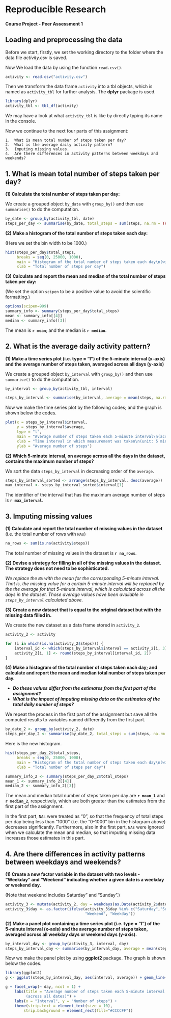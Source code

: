 Reproducible Research
=====================
#### Course Project - Peer Assessment 1


## Loading and preprocessing the data

Before we start, firstly, we set the working directory to the folder where the data file *activity.csv* is saved. 

Now We load the data by using the function `read.csv()`.

```r
activity <- read.csv("activity.csv")
```

Then we transform the data frame `activity` into a tbl objects, which is named as `activity_tbl` for further analysis. The **dplyr** package is used.

```r
library(dplyr)
activity_tbl <- tbl_df(activity)
```

We may have a look at what `activity_tbl` is like by directly typing its name in the console. 

Now we continue to the next four parts of this assignment:  

    1.  What is mean total number of steps taken per day?
    2.  What is the average daily activity pattern?
    3.  Imputing missing values.
    4.  Are there differences in activity patterns between weekdays and weekends?


## 1. What is mean total number of steps taken per day?

**(1) Calculate the total number of steps taken per day:**

We create a grouped object `by_date` with `group_by()` and then use `summarise()` to do the computation.

```r
by_date <- group_by(activity_tbl, date)
steps_per_day <- summarise(by_date, total_steps = sum(steps, na.rm = TRUE))
```

**(2) Make a histogram of the total number of steps taken each day:**

(Here we set the bin width to be 1000.)

```r
hist(steps_per_day$total_steps, 
     breaks = seq(0, 25000, 1000), 
     main = "Histogram of the total number of steps taken each day\n(with missing values being 0)", 
     xlab = "Total number of steps per day")
```

**(3) Calculate and report the mean and median of the total number of steps taken per day:**

(We set the option `scipen` to be a positive value to avoid the scientific formatting.)

```r
options(scipen=999)
summary_info <- summary(steps_per_day$total_steps)
mean <- summary_info[[4]]
median <- summary_info[[3]]
```

The mean is **`r mean`**; and the median is **`r median`**.

## 2. What is the average daily activity pattern?

**(1) Make a time series plot (i.e. type = "l") of the 5-minute interval (x-axis) and the average number of steps taken, averaged across all days (y-axis)**

We create a grouped object `by_interval` with `group_by()` and then use `summarise()` to do the computation.

```r
by_interval <- group_by(activity_tbl, interval)

steps_by_interval <- summarise(by_interval, average = mean(steps, na.rm = TRUE))
```

Now we make the time series plot by the following codes; and the graph is shown below the codes.

```r
plot(x = steps_by_interval$interval, 
     y = steps_by_interval$average, 
     type = "l", 
     main = "Average number of steps taken each 5-minute interval\n(across all dates)", 
     xlab = "Time interval in which measurement was taken\n(unit: 5 minutes)",
     ylab = "Average number of steps")
```


**(2) Which 5-minute interval, on average across all the days in the dataset, contains the maximum number of steps?**

We sort the data `steps_by_interval` in  decreasing order of the `average`. 

```r
steps_by_interval_sorted <- arrange(steps_by_interval, desc(average))
max_interval <- steps_by_interval_sorted$interval[1]
```

The identifier of the interval that has the maximum average number of steps is **`r max_interval`**.

## 3. Imputing missing values

**(1) Calculate and report the total number of missing values in the dataset** (i.e. the total number of rows with `NAs`)

```r
na_rows <- sum(is.na(activity$steps))
```

The total number of missing values in the dataset is **`r na_rows`**.

**(2) Devise a strategy for filling in all of the missing values in the dataset. The strategy does not need to be sophisticated.**

*We replace the `NA` with the mean for the corresponding 5-minute interval. That is, the missing value for a certain 5-minute interval will be replaced by the the average for that 5-minute interval, which is calculated across all the days in the dataset. Those average values have been available in `steps_by_interval` calculated above.*

**(3) Create a new dataset that is equal to the original dataset but with the missing data filled in.**

We create the new dataset as a data frame stored in `activity_2`.

```r
activity_2 <- activity

for (i in which(is.na(activity_2$steps))) {
    interval_id <- which(steps_by_interval$interval == activity_2[i, 3])
    activity_2[i, 1] <- round(steps_by_interval[interval_id, 2])
}
```

**(4) Make a histogram of the total number of steps taken each day; and calculate and report the mean and median total number of steps taken per day.** 

- ***Do these values differ from the estimates from the first part of the assignment?***
- ***What is the impact of imputing missing data on the estimates of the total daily number of steps?***

We repeat the process in the first part of the assignment but save all the computed results to variables named differently from the first part.

```r
by_date_2 <- group_by(activity_2, date)
steps_per_day_2 <- summarise(by_date_2, total_steps = sum(steps, na.rm = TRUE))
```

Here is the new histogram.

```r
hist(steps_per_day_2$total_steps, 
     breaks = seq(0, 25000, 1000), 
     main = "Histogram of the total number of steps taken each day\n(with missing values filled)", 
     xlab = "Total number of steps per day")

summary_info_2 <- summary(steps_per_day_2$total_steps)
mean_1 <- summary_info_2[[4]]
median_2 <- summary_info_2[[3]]
```

The mean and median total number of steps taken per day are **`r mean_1`** and **`r median_2`**, respectively, which are both greater than the estimates from the first part of the assignment. 

In the first part, `NAs` were treated as "0", so that the frequency of total steps per day being less than "1000" (i.e. the "0-1000" bin in the histogram above) decreases significantly. Furthermore, also in the first part, `NAs` were ignored when we calculate the mean and median, so that imputing missing data increases those estimates in this part. 

## 4. Are there differences in activity patterns between weekdays and weekends?

**(1) Create a new factor variable in the dataset with two levels - "Weekday" and "Weekend" indicating whether a given date is a weekday or weekend day.**

(Note that weekend includes Saturday" and "Sunday".)

```r
activity_3 <- mutate(activity_2, day = weekdays(as.Date(activity_2$date)))
activity_3$day <- as.factor(ifelse(activity_3$day %in% c("Saturday","Sunday"),
                                   "Weekend", "Weekday"))
```

**(2) Make a panel plot containing a time series plot (i.e. type = "l") of the 5-minute interval (x-axis) and the average number of steps taken, averaged across all weekday days or weekend days (y-axis).**

```r
by_interval_day <- group_by(activity_3, interval, day)
steps_by_interval_day <- summarise(by_interval_day, average = mean(steps))
```

Now we make the panel plot by using **ggplot2** package. The graph is shown below the codes.

```r
library(ggplot2)
g <- ggplot(steps_by_interval_day, aes(interval, average)) + geom_line()

g + facet_wrap(~ day, ncol = 1) + 
    labs(title = "Average number of steps taken each 5-minute interval 
         (across all dates)") + 
    labs(x = "Interval", y = "Number of steps") + 
    theme(strip.text = element_text(size = 10), 
        strip.background = element_rect(fill="#CCCCFF"))
```

